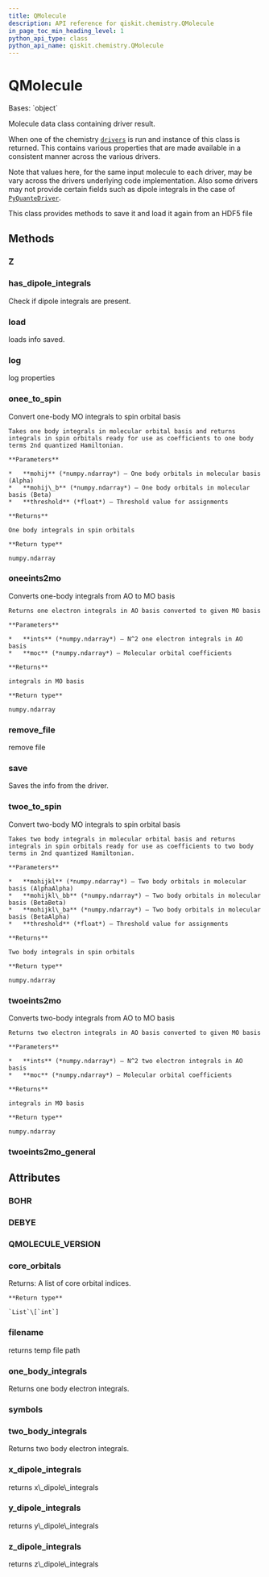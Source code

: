 ```yaml
---
title: QMolecule
description: API reference for qiskit.chemistry.QMolecule
in_page_toc_min_heading_level: 1
python_api_type: class
python_api_name: qiskit.chemistry.QMolecule
---
```


# QMolecule

<Class id="qiskit.chemistry.QMolecule" github="https://github.com/qiskit-community/qiskit-aqua/tree/stable/0.9/qiskit/chemistry/qmolecule.py" signature="QMolecule(filename=None)">
  Bases: `object`

  Molecule data class containing driver result.

  When one of the chemistry [`drivers`](qiskit.chemistry.drivers#module-qiskit.chemistry.drivers "qiskit.chemistry.drivers") is run and instance of this class is returned. This contains various properties that are made available in a consistent manner across the various drivers.

  Note that values here, for the same input molecule to each driver, may be vary across the drivers underlying code implementation. Also some drivers may not provide certain fields such as dipole integrals in the case of [`PyQuanteDriver`](qiskit.chemistry.drivers.PyQuanteDriver "qiskit.chemistry.drivers.PyQuanteDriver").

  This class provides methods to save it and load it again from an HDF5 file

  ## Methods

  ### Z

  <Function id="qiskit.chemistry.QMolecule.Z" signature="QMolecule.Z(natom)" />

  ### has\_dipole\_integrals

  <Function id="qiskit.chemistry.QMolecule.has_dipole_integrals" signature="QMolecule.has_dipole_integrals()">
    Check if dipole integrals are present.
  </Function>

  ### load

  <Function id="qiskit.chemistry.QMolecule.load" signature="QMolecule.load()">
    loads info saved.
  </Function>

  ### log

  <Function id="qiskit.chemistry.QMolecule.log" signature="QMolecule.log()">
    log properties
  </Function>

  ### onee\_to\_spin

  <Function id="qiskit.chemistry.QMolecule.onee_to_spin" signature="static QMolecule.onee_to_spin(mohij, mohij_b=None, threshold=1e-12)">
    Convert one-body MO integrals to spin orbital basis

    Takes one body integrals in molecular orbital basis and returns integrals in spin orbitals ready for use as coefficients to one body terms 2nd quantized Hamiltonian.

    **Parameters**

    *   **mohij** (*numpy.ndarray*) – One body orbitals in molecular basis (Alpha)
    *   **mohij\_b** (*numpy.ndarray*) – One body orbitals in molecular basis (Beta)
    *   **threshold** (*float*) – Threshold value for assignments

    **Returns**

    One body integrals in spin orbitals

    **Return type**

    numpy.ndarray
  </Function>

  ### oneeints2mo

  <Function id="qiskit.chemistry.QMolecule.oneeints2mo" signature="static QMolecule.oneeints2mo(ints, moc)">
    Converts one-body integrals from AO to MO basis

    Returns one electron integrals in AO basis converted to given MO basis

    **Parameters**

    *   **ints** (*numpy.ndarray*) – N^2 one electron integrals in AO basis
    *   **moc** (*numpy.ndarray*) – Molecular orbital coefficients

    **Returns**

    integrals in MO basis

    **Return type**

    numpy.ndarray
  </Function>

  ### remove\_file

  <Function id="qiskit.chemistry.QMolecule.remove_file" signature="QMolecule.remove_file(file_name=None)">
    remove file
  </Function>

  ### save

  <Function id="qiskit.chemistry.QMolecule.save" signature="QMolecule.save(file_name=None)">
    Saves the info from the driver.
  </Function>

  ### twoe\_to\_spin

  <Function id="qiskit.chemistry.QMolecule.twoe_to_spin" signature="static QMolecule.twoe_to_spin(mohijkl, mohijkl_bb=None, mohijkl_ba=None, threshold=1e-12)">
    Convert two-body MO integrals to spin orbital basis

    Takes two body integrals in molecular orbital basis and returns integrals in spin orbitals ready for use as coefficients to two body terms in 2nd quantized Hamiltonian.

    **Parameters**

    *   **mohijkl** (*numpy.ndarray*) – Two body orbitals in molecular basis (AlphaAlpha)
    *   **mohijkl\_bb** (*numpy.ndarray*) – Two body orbitals in molecular basis (BetaBeta)
    *   **mohijkl\_ba** (*numpy.ndarray*) – Two body orbitals in molecular basis (BetaAlpha)
    *   **threshold** (*float*) – Threshold value for assignments

    **Returns**

    Two body integrals in spin orbitals

    **Return type**

    numpy.ndarray
  </Function>

  ### twoeints2mo

  <Function id="qiskit.chemistry.QMolecule.twoeints2mo" signature="static QMolecule.twoeints2mo(ints, moc)">
    Converts two-body integrals from AO to MO basis

    Returns two electron integrals in AO basis converted to given MO basis

    **Parameters**

    *   **ints** (*numpy.ndarray*) – N^2 two electron integrals in AO basis
    *   **moc** (*numpy.ndarray*) – Molecular orbital coefficients

    **Returns**

    integrals in MO basis

    **Return type**

    numpy.ndarray
  </Function>

  ### twoeints2mo\_general

  <Function id="qiskit.chemistry.QMolecule.twoeints2mo_general" signature="static QMolecule.twoeints2mo_general(ints, moc1, moc2, moc3, moc4)" />

  ## Attributes

  ### BOHR

  <Attribute id="qiskit.chemistry.QMolecule.BOHR" name="BOHR" attributeValue="= 0.52917721092" />

  ### DEBYE

  <Attribute id="qiskit.chemistry.QMolecule.DEBYE" name="DEBYE" attributeValue="= 0.393430307" />

  ### QMOLECULE\_VERSION

  <Attribute id="qiskit.chemistry.QMolecule.QMOLECULE_VERSION" name="QMOLECULE_VERSION" attributeValue="= 2" />

  ### core\_orbitals

  <Attribute id="qiskit.chemistry.QMolecule.core_orbitals" name="core_orbitals">
    Returns: A list of core orbital indices.

    **Return type**

    `List`\[`int`]
  </Attribute>

  ### filename

  <Attribute id="qiskit.chemistry.QMolecule.filename" name="filename">
    returns temp file path
  </Attribute>

  ### one\_body\_integrals

  <Attribute id="qiskit.chemistry.QMolecule.one_body_integrals" name="one_body_integrals">
    Returns one body electron integrals.
  </Attribute>

  ### symbols

  <Attribute id="qiskit.chemistry.QMolecule.symbols" name="symbols" attributeValue="= ['_', 'H', 'He', 'Li', 'Be', 'B', 'C', 'N', 'O', 'F', 'Ne', 'Na', 'Mg', 'Al', 'Si', 'P', 'S', 'Cl', 'Ar', 'K', 'Ca', 'Sc', 'Ti', 'V', 'Cr', 'Mn', 'Fe', 'Co', 'Ni', 'Cu', 'Zn', 'Ga', 'Ge', 'As', 'Se', 'Br', 'Kr', 'Rb', 'Sr', 'Y', 'Zr', 'Nb', 'Mo', 'Tc', 'Ru', 'Rh', 'Pd', 'Ag', 'Cd', 'In', 'Sn', 'Sb', 'Te', 'I', 'Xe', 'Cs', 'Ba', 'La', 'Ce', 'Pr', 'Nd', 'Pm', 'Sm', 'Eu', 'Gd', 'Tb', 'Dy', 'Ho', 'Er', 'Tm', 'Yb', 'Lu', 'Hf', 'Ta', 'W', 'Re', 'Os', 'Ir', 'Pt', 'Au', 'Hg', 'Tl', 'Pb', 'Bi', 'Po', 'At', 'Rn', 'Fr', 'Ra', 'Ac', 'Th', 'Pa', 'U', 'Np', 'Pu', 'Am', 'Cm', 'Bk', 'Cf', 'Es', 'Fm', 'Md', 'No', 'Lr', 'Rf', 'Db', 'Sg', 'Bh', 'Hs', 'Mt', 'Ds', 'Rg', 'Cn', 'Nh', 'Fl', 'Mc', 'Lv', 'Ts', 'Og']" />

  ### two\_body\_integrals

  <Attribute id="qiskit.chemistry.QMolecule.two_body_integrals" name="two_body_integrals">
    Returns two body electron integrals.
  </Attribute>

  ### x\_dipole\_integrals

  <Attribute id="qiskit.chemistry.QMolecule.x_dipole_integrals" name="x_dipole_integrals">
    returns x\_dipole\_integrals
  </Attribute>

  ### y\_dipole\_integrals

  <Attribute id="qiskit.chemistry.QMolecule.y_dipole_integrals" name="y_dipole_integrals">
    returns y\_dipole\_integrals
  </Attribute>

  ### z\_dipole\_integrals

  <Attribute id="qiskit.chemistry.QMolecule.z_dipole_integrals" name="z_dipole_integrals">
    returns z\_dipole\_integrals
  </Attribute>
</Class>

